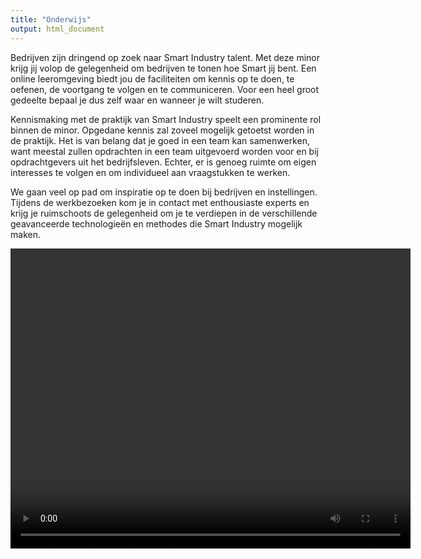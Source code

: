 ```yaml
---
title: "Onderwijs"
output: html_document
---
```


Bedrijven zijn dringend op zoek naar Smart Industry talent. Met deze minor krijg jij volop de gelegenheid om bedrijven te tonen hoe Smart jij bent. Een online leeromgeving biedt jou de faciliteiten om kennis op te doen, te oefenen, de voortgang te volgen en te communiceren. Voor een heel groot gedeelte bepaal je dus zelf waar en wanneer je wilt studeren. 

Kennismaking met de praktijk van Smart Industry speelt een prominente rol binnen de minor. Opgedane kennis zal zoveel mogelijk getoetst worden in de praktijk. Het is van belang dat je goed in een team kan samenwerken, want meestal zullen opdrachten in een team uitgevoerd worden voor en bij opdrachtgevers uit het bedrijfsleven. Echter, er is genoeg ruimte om eigen interesses te volgen en om individueel aan vraagstukken te werken.<br>

We gaan veel op pad om inspiratie op te doen bij bedrijven en instellingen. Tijdens de werkbezoeken kom je in contact met enthousiaste experts en krijg je ruimschoots de gelegenheid om je te verdiepen in de verschillende geavanceerde technologieën en methodes die Smart Industry mogelijk maken.

<video width="640" height="480" controls>
  <source src="videos/Workshop SMR.mp4" type="video/mp4">
  Your browser does not support the video tag.
</video>

<p><cite>Workshop Robotica + Vision</cite> hosted by <a href="http://www.smrdelft.nl/" target="_blank">SMR Delft </a>/ 23 maart 2017</p>

Door een continuous assessment is in principe iedere interactie met een activiteit of met betrokkenen een toets- en leermoment. Er zullen geen vaste tentamenmomenten zijn; geleidelijk bouw je een portfolio van bewijzen op en op basis daarvan zal de organisatie van de minor bepalen in hoeverre je bepaalde competenties hebt ontwikkeld.

Voldoe je aan de criteria van de minor, verdien je 30 EC. Voldoe je aan de criteria van het bedrijfsleven dan staat jou misschien wel een droombaan te wachten! 

